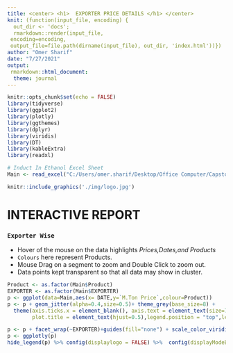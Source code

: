 ```yaml
---
title: <center> <h1>  EXPORTER PRICE DETAILS </h1> </center>
knit: (function(input_file, encoding) {
  out_dir <- 'docs';
  rmarkdown::render(input_file,
 encoding=encoding,
 output_file=file.path(dirname(input_file), out_dir, 'index.html'))})
author: "Omer Sharif"
date: "7/27/2021"
output: 
 rmarkdown::html_document:
  theme: journal
---
```



```r
knitr::opts_chunk$set(echo = FALSE)
library(tidyverse)
library(ggplot2)
library(plotly)
library(ggthemes)
library(dplyr)
library(viridis)
library(DT)
library(kableExtra)
library(readxl)

# Induct In Ethanol Excel Sheet
Main <- read_excel("C:/Users/omer.sharif/Desktop/Office Computer/Capstone/R Codes/Ethanol Dashboard/Jun 2021/Main.xlsm")
```

```r

knitr::include_graphics('./img/logo.jpg')

```



# INTERACTIVE REPORT

### `Exporter Wise`

* Hover of the mouse on the data highlights _Prices,Dates,and Products_ 
* `Colours` here represent Products.
* Mouse Drag on a segment to zoom and Double Click to zoom out.
* Data points kept transparent so that all data may show in cluster.


```r

Product <- as.factor(Main$Product)
EXPORTER <- as.factor(Main$EXPORTER)
p <- ggplot(data=Main,aes(x= DATE,y=`M.Ton Price`,colour=Product)) 
p <- p + geom_jitter(alpha=0.4,size=0.5)+ theme_grey(base_size=8) +
  theme(axis.ticks.x = element_blank(), axis.text = element_text(size=7),
        plot.title = element_text(hjust=0.5),legend.position = "top",legend.key.size = unit(0.5,'cm')) + labs(x="",y="",title="EXPORTER WISE ETHANOL PRICE PER METRIC TON TREND - YEAR 2017 to YEAR 2021")

p <- p + facet_wrap(~EXPORTER)+guides(fill="none") + scale_color_viridis_d()
p <- ggplotly(p)
hide_legend(p) %>% config(displaylogo = FALSE) %>%  config(displayModeBar = FALSE) 

```